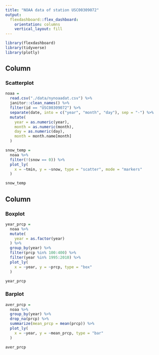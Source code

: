```yaml
---
title: "NOAA data of station USC00309072"
output: 
  flexdashboard::flex_dashboard:
    orientation: columns
    vertical_layout: fill
---
```


```r
library(flexdashboard)
library(tidyverse)
library(plotly)
```

Column {data-width=650}
-----------------------------------------------------------------------

### Scatterplot

```r
noaa = 
  read.csv("./data/nynoaadat.csv") %>% 
  janitor::clean_names() %>% 
  filter(id == "USC00309072") %>% 
  separate(date, into = c("year", "month", "day"), sep = "-") %>% 
  mutate(
    year = as.numeric(year),
    month = as.numeric(month),
    day = as.numeric(day),
    month = month.name[month]
  )

snow_temp = 
  noaa %>% 
  filter(!(snow == 0)) %>% 
  plot_ly(
    x = ~tmin, y = ~snow, type = "scatter", mode = "markers"
  )

snow_temp
```

Column {data-width=350}
-----------------------------------------------------------------------

### Boxplot

```r
year_prcp = 
  noaa %>%
  mutate(
    year = as.factor(year)
  ) %>% 
  group_by(year) %>% 
  filter(prcp %in% 100:400) %>% 
  filter(year %in% 1995:2010) %>% 
  plot_ly(
    x = ~year, y = ~prcp, type = "box"
  )

year_prcp
```

### Barplot

```r
aver_prcp = 
  noaa %>% 
  group_by(year) %>% 
  drop_na(prcp) %>% 
  summarize(mean_prcp = mean(prcp)) %>% 
  plot_ly(
    x = ~year, y = ~mean_prcp, type = "bar"
  )

aver_prcp
```